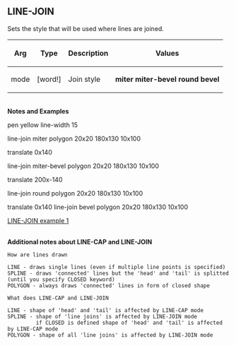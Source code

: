== LINE-JOIN== 

Sets the style that will be used where lines are joined.

{| cellspacing="1" cellpadding="4" border="0" style="background: black; color: black"
! bgcolor="silver" | Arg 
! bgcolor="silver" | Type 
! bgcolor="silver" | Description
! bgcolor="silver" | Values
|- 
| bgcolor="white" | mode
| bgcolor="white" | [word!]
| bgcolor="white" | Join style
| bgcolor="white" | '''miter'''
'''miter-bevel'''
'''round'''
'''bevel'''
|}
<br>'''Notes and Examples'''

pen yellow
line-width 15

line-join miter
polygon 20x20 180x130 10x100

translate 0x140

line-join miter-bevel
polygon 20x20 180x130 10x100

translate 200x-140

line-join round
polygon 20x20 180x130 10x100

translate 0x140
line-join bevel
polygon 20x20 180x130 10x100

[[images/LINE-JOIN-1.png|LINE-JOIN example 1]]

<br>

'''Additional notes about LINE-CAP and LINE-JOIN'''

<pre>
How are lines drawn

LINE - draws single lines (even if multiple line points is specified)
SPLINE - draws 'connected' lines but the 'head' and 'tail' is splitted (until you specify CLOSED keyword)
POLYGON - always draws 'connected' lines in form of closed shape

What does LINE-CAP and LINE-JOIN

LINE - shape of 'head' and 'tail' is affected by LINE-CAP mode
SPLINE - shape of 'line joins' is affected by LINE-JOIN mode
		 if CLOSED is defined shape of 'head' and 'tail' is affected by LINE-CAP mode
POLYGON - shape of all 'line joins' is affected by LINE-JOIN mode
</pre>
